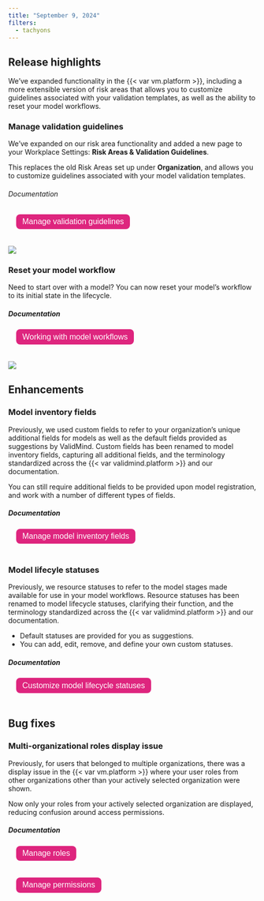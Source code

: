 ```yaml
---
title: "September 9, 2024"
filters:
  - tachyons
---
```


## Release highlights

We've expanded functionality in the {{< var vm.platform >}}, including a more extensible version of risk areas that allows you to customize guidelines associated with your validation templates, as well as the ability to reset your model workflows.


<!---
PR #906: Added new page to manage Risk Areas and guidelines
URL: https://github.com/validmind/frontend/pull/906
Labels: enhancement
--->

### Manage validation guidelines

:::: {.flex .flex-wrap .justify-around}

::: {.w-50-ns}
We've expanded on our risk area functionality and added a new page to your Workplace Settings: **Risk Areas & Validation Guidelines**.

This replaces the old Risk Areas set up under **Organization**, and allows you to customize guidelines associated with your model validation templates.

###### Documentation

<form method="get" action="/guide/model-validation/manage-validation-guidelines.html" target="_blank">
   <button type="submit" style="color: white; background-color: #de257e; border-radius: 8px; border: none; font-size: 16px; padding: 6.25px 12.5px; margin-left: 16px; margin-bottom: 20px;">Manage validation guidelines</button>
</form>

:::

::: {.w-50-ns}

![](settings-validation-guidelines.png){fig-alt="A screenshot showing the Risk Areas & Validation Guidelines in Workspace Settings"}

:::

::::


<!---
PR #921: Added "Reset Workflow" on the model inventory page
URL: https://github.com/validmind/frontend/pull/921
Labels: enhancement
--->

### Reset your model workflow
:::: {.flex .flex-wrap .justify-around}

::: {.w-70-ns}

Need to start over with a model? You can now reset your model's workflow to its initial state in the lifecycle.

##### Documentation

<form method="get" action="/guide/model-workflows/working-with-model-workflows.html#reset-your-model-workflow" target="_blank">
   <button type="submit" style="color: white; background-color: #de257e; border-radius: 8px; border: none; font-size: 16px; padding: 6.25px 12.5px; margin-left: 16px; margin-bottom: 20px;">Working with model workflows</button>
</form>

:::

::: {.w-30-ns}

![](reset-model-workflow.png){fig-alt="A screenshot showing the option to reset your model workflow"}


:::

::::

## Enhancements

### Model inventory fields

Previously, we used custom fields to refer to your organization's unique additional fields for models as well as the default fields provided as suggestions by ValidMind. Custom fields has been renamed to model inventory fields, capturing all additional fields, and the terminology standardized across the {{< var validmind.platform >}} and our documentation.

:::: {.flex .flex-wrap .justify-around}

::: {.w-70-ns}
You can still require additional fields to be provided upon model registration, and work with a number of different types of fields.

:::

::: {.w-30-ns}

##### Documentation

<form method="get" action="/guide/model-inventory/manage-model-inventory-fields.html" target="_blank">
   <button type="submit" style="color: white; background-color: #de257e; border-radius: 8px; border: none; font-size: 16px; padding: 6.25px 12.5px; margin-left: 16px; margin-bottom: 20px;">Manage model inventory fields</button>
</form>

:::

::::



<!---
PR #929: Renamed Statuses to Model Lifecycle Statuses
URL: https://github.com/validmind/frontend/pull/929
Labels: enhancement
--->
### Model lifecyle statuses

Previously, we resource statuses to refer to the model stages made available for use in your model workflows. Resource statuses has been renamed to model lifecycle statuses, clarifying their function, and the terminology standardized across the {{< var validmind.platform >}} and our documentation.

:::: {.flex .flex-wrap .justify-around}

::: {.w-70-ns}
- Default statuses are provided for you as suggestions. 
- You can add, edit, remove, and define your own custom statuses.

:::

::: {.w-30-ns}

##### Documentation

<form method="get" action="/guide/model-workflows/customize-model-lifecycle-statuses.html" target="_blank">
   <button type="submit" style="color: white; background-color: #de257e; border-radius: 8px; border: none; font-size: 16px; padding: 6.25px 12.5px; margin-left: 16px; margin-bottom: 20px;">Customize model lifecycle statuses</button>
</form>

:::

::::


## Bug fixes

<!---
PR #910: fix template editor showing multiorg roles
URL: https://github.com/validmind/frontend/pull/910
Labels: bug
--->

### Multi-organizational roles display issue 

:::: {.flex .flex-wrap .justify-around}

::: {.w-75-ns}
Previously, for users that belonged to multiple organizations, there was a display issue in the {{< var vm.platform >}} where your user roles from other organizations other than your actively selected organization were shown. 

Now only your roles from your actively selected organization are displayed, reducing confusion around access permissions.

:::

::: {.w-25-ns}
##### Documentation

<form method="get" action="/guide/configuration/manage-roles.html" target="_blank">
   <button type="submit" style="color: white; background-color: #de257e; border-radius: 8px; border: none; font-size: 16px; padding: 6.25px 12.5px; margin-left: 16px; margin-bottom: 20px;">Manage roles</button>
</form>

<form method="get" action="/guide/configuration/manage-permissions.html" target="_blank">
   <button type="submit" style="color: white; background-color: #de257e; border-radius: 8px; border: none; font-size: 16px; padding: 6.25px 12.5px; margin-left: 16px; margin-bottom: 20px;">Manage permissions</button>
</form>

:::

::::


